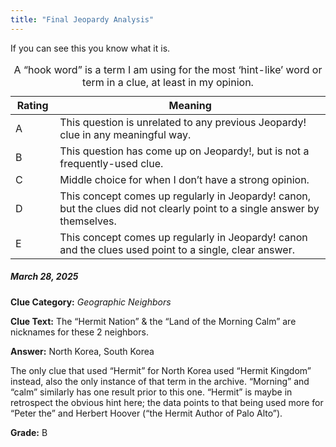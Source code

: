 ```yaml
---
title: "Final Jeopardy Analysis"
---
```


If you can see this you know what it is.

| Rating | Meaning |
|----------|-------------------------------------------------------------|
| A | This question is unrelated to any previous Jeopardy! clue in any meaningful way. |
| B | This question has come up on Jeopardy!, but is not a frequently-used clue. |
| C | Middle choice for when I don't have a strong opinion. |
| D | This concept comes up regularly in Jeopardy! canon, but the clues did not clearly point to a single answer by themselves. |
| E | This concept comes up regularly in Jeopardy! canon and the clues used point to a single, clear answer. |

: A "hook word" is a term I am using for the most 'hint-like' word or term in a clue, at least in my opinion.

##### March 28, 2025

**Clue Category:** *Geographic Neighbors*

**Clue Text:** The "Hermit Nation" & the "Land of the Morning Calm" are nicknames for these 2 neighbors.

**Answer:** North Korea, South Korea

The only clue that used "Hermit" for North Korea used "Hermit Kingdom" instead, also the only instance of that term in the archive. "Morning" and "calm" similarly has one result prior to this one. "Hermit" is maybe in retrospect the obvious hint here; the data points to that being used more for "Peter the" and Herbert Hoover ("the Hermit Author of Palo Alto").

**Grade:** B
